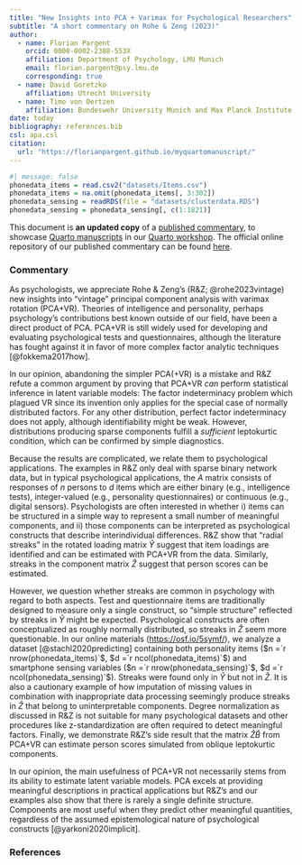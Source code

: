 ```yaml
---
title: "New Insights into PCA + Varimax for Psychological Researchers"
subtitle: "A short commentary on Rohe & Zeng (2023)"
author:
  - name: Florian Pargent
    orcid: 0000-0002-2388-553X
    affiliation: Department of Psychology, LMU Munich
    email: florian.pargent@psy.lmu.de
    corresponding: true
  - name: David Goretzko
    affiliation: Utrecht University
  - name: Timo von Oertzen
    affiliation: Bundeswehr University Munich and Max Planck Institute for Human Development
date: today
bibliography: references.bib
csl: apa.csl
citation:
  url: "https://florianpargent.github.io/myquartomanuscript/"
---
```


```r
#| message: false
phonedata_items = read.csv2("datasets/Items.csv")
phonedata_items = na.omit(phonedata_items[, 3:302])
phonedata_sensing = readRDS(file = "datasets/clusterdata.RDS")
phonedata_sensing = phonedata_sensing[, c(1:1821)]
```

:::{.callout-important}
This document is **an updated copy** of a [published commentary](https://doi.org/10.1093/jrsssb/qkad054), to showcase [Quarto manuscripts](https://quarto.org/docs/manuscripts/) in our [Quarto workshop](https://florianpargent.github.io/Quarto_LMU_OSC/). The official online repository of our published commentary can be found [here](https://osf.io/5symf/).
:::

### Commentary

As psychologists, we appreciate Rohe & Zeng's (R&Z; @rohe2023vintage) new insights into “vintage” principal component analysis with varimax rotation (PCA+VR). Theories of intelligence and personality, perhaps psychology's contributions best known outside of our field, have been a direct product of PCA. PCA+VR is still widely used for developing and evaluating psychological tests and questionnaires, although the literature has fought against it in favor of more complex factor analytic techniques [@fokkema2017how].

In our opinion, abandoning the simpler PCA(+VR) is a mistake and R&Z refute a common argument by proving that PCA+VR *can* perform statistical inference in latent variable models: The factor indeterminacy problem which plagued VR since its invention only applies for the special case of normally distributed factors. For any other distribution, perfect factor indeterminacy does not apply, although identifiability might be weak. However, distributions producing sparse components fulfill a *sufficient* leptokurtic condition, which can be confirmed by simple diagnostics.

Because the results are complicated, we relate them to psychological applications. The examples in R&Z only deal with sparse binary network data, but in typical psychological applications, the $A$ matrix consists of responses of $n$ persons to $d$ items which are either binary (e.g., intelligence tests), integer-valued (e.g., personality questionnaires) or continuous (e.g., digital sensors). Psychologists are often interested in whether i) items can be structured in a simple way to represent a small number of meaningful components, and ii) those components can be interpreted as psychological constructs that describe interindividual differences. R&Z show that "radial streaks" in the rotated loading matrix $\hat{Y}$ suggest that item loadings are identified and can be estimated with PCA+VR from the data. Similarly, streaks in the component matrix $\hat{Z}$ suggest that person scores can be estimated.

However, we question whether streaks are common in psychology with regard to both aspects. Test and questionnaire items are traditionally designed to measure only a single construct, so "simple structure" reflected by streaks in $\hat{Y}$ might be expected. Psychological constructs are often conceptualized as roughly normally distributed, so streaks in $\hat{Z}$ seem more questionable. In our online materials (<https://osf.io/5symf/>), we analyze a dataset [@stachl2020predicting] containing both personality items ($n =`r nrow(phonedata_items)`$, $d =`r ncol(phonedata_items)`$) and smartphone sensing variables ($n =`r nrow(phonedata_sensing)`$, $d =`r ncol(phonedata_sensing)`$). Streaks were found only in $\hat{Y}$ but not in $\hat{Z}$. It is also a cautionary example of how imputation of missing values in combination with inappropriate data processing seemingly produce streaks in $\hat{Z}$ that belong to uninterpretable components. Degree normalization as discussed in R&Z is not suitable for many psychological datasets and other procedures like z-standardization are often required to detect meaningful factors. Finally, we demonstrate R&Z's side result that the matrix $\hat{Z}\hat{B}$ from PCA+VR can estimate person scores simulated from oblique leptokurtic components.

In our opinion, the main usefulness of PCA+VR not necessarily stems from its ability to estimate latent variable models. PCA excels at providing meaningful descriptions in practical applications but R&Z's and our examples also show that there is rarely a single definite structure. Components are most useful when they predict other meaningful quantities, regardless of the assumed epistemological nature of psychological constructs [@yarkoni2020implicit].

### References

::: {#refs}
:::
